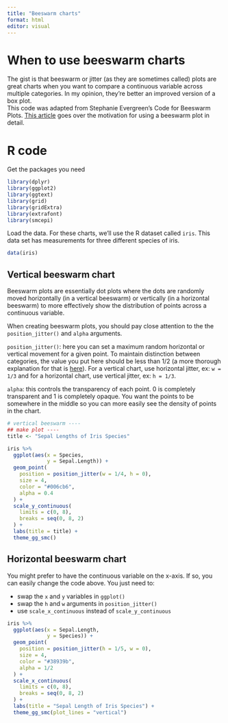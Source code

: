 ```yaml
---
title: "Beeswarm charts"
format: html
editor: visual
---
```


# When to use beeswarm charts

The gist is that beeswarm or jitter (as they are sometimes called) plots are great charts when you want to compare a continuous variable across multiple categories. In my opinion, they're better an improved version of a box plot.  
This code was adapted from Stephanie Evergreen's Code for Beeswarm Plots. [This article](https://stephanieevergreen.com/ways-to-make-more-inclusive-data-viz/) goes over the motivation for using a beeswarm plot in detail. 

# R code

Get the packages you need

```r
library(dplyr)
library(ggplot2)
library(ggtext)
library(grid)
library(gridExtra)
library(extrafont)
library(smcepi)
```

Load the data. For these charts, we'll use the R dataset called `iris`. This data set has measurements for three different species of iris.

```r
data(iris)
```

## Vertical beeswarm chart

Beeswarm plots are essentially dot plots where the dots are randomly moved horizontally (in a vertical beeswarm) or vertically (in a horizontal beeswarm) to more effectively show the distribution of points across a continuous variable. 

When creating beeswarm plots, you should pay close attention to the the `position_jitter()` and `alpha` arguments.

`position_jitter()`: here you can set a maximum random horizontal or vertical movement for a given point. To maintain distinction between categories, the value you put here should be less than 1/2 (a more thorough explanation for that is [here](https://ggplot2.tidyverse.org/reference/position_jitter.html)). For a vertical chart, use horizontal jitter, ex: `w = 1/3` and for a horizontal chart, use vertical jitter, ex: `h = 1/3`.

`alpha`: this controls the transparency of each point. 0 is completely transparent and 1 is completely opaque. You want the points to be somewhere in the middle so you can more easily see the density of points in the chart. 

```r
# vertical beeswarm ----
## make plot ----
title <- "Sepal Lengths of Iris Species"

iris %>% 
  ggplot(aes(x = Species, 
             y = Sepal.Length)) +
  geom_point(
    position = position_jitter(w = 1/4, h = 0),
    size = 4, 
    color = "#006cb6", 
    alpha = 0.4
  ) +
  scale_y_continuous(
    limits = c(0, 8),
    breaks = seq(0, 8, 2)
  ) +
  labs(title = title) +
  theme_gg_smc()

```
## Horizontal beeswarm chart

You might prefer to have the continuous variable on the x-axis. If so, you can easily change the code above. You just need to:

* swap the `x` and `y` variables in `ggplot()`
* swap the `h` and `w` arguments in `position_jitter()`
* use `scale_x_continuous` instead of `scale_y_continuous`

```r
iris %>% 
  ggplot(aes(x = Sepal.Length, 
             y = Species)) +
  geom_point(
    position = position_jitter(h = 1/5, w = 0),
    size = 4, 
    color = "#38939b", 
    alpha = 1/2
  ) +
  scale_x_continuous(
    limits = c(0, 8),
    breaks = seq(0, 8, 2)
  ) +
  labs(title = "Sepal Length of Iris Species") +
  theme_gg_smc(plot_lines = "vertical")
```


